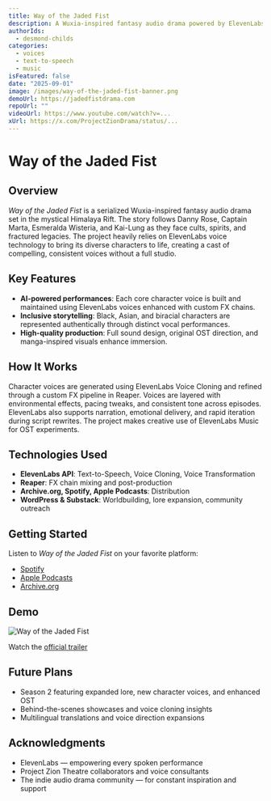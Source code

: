 ```yaml
---
title: Way of the Jaded Fist
description: A Wuxia-inspired fantasy audio drama powered by ElevenLabs voices.
authorIds:
  - desmond-childs
categories:
  - voices
  - text-to-speech
  - music
isFeatured: false
date: "2025-09-01"
image: /images/way-of-the-jaded-fist-banner.png
demoUrl: https://jadedfistdrama.com
repoUrl: ""
videoUrl: https://www.youtube.com/watch?v=...
xUrl: https://x.com/ProjectZionDrama/status/...
---
```


# Way of the Jaded Fist

## Overview

*Way of the Jaded Fist* is a serialized Wuxia-inspired fantasy audio drama set in the mystical Himalaya Rift. The story follows Danny Rose, Captain Marta, Esmeralda Wisteria, and Kai-Lung as they face cults, spirits, and fractured legacies. The project heavily relies on ElevenLabs voice technology to bring its diverse characters to life, creating a cast of compelling, consistent voices without a full studio.

## Key Features

- **AI-powered performances**: Each core character voice is built and maintained using ElevenLabs voices enhanced with custom FX chains.
- **Inclusive storytelling**: Black, Asian, and biracial characters are represented authentically through distinct vocal performances.
- **High-quality production**: Full sound design, original OST direction, and manga-inspired visuals enhance immersion.

## How It Works

Character voices are generated using ElevenLabs Voice Cloning and refined through a custom FX pipeline in Reaper. Voices are layered with environmental effects, pacing tweaks, and consistent tone across episodes. ElevenLabs also supports narration, emotional delivery, and rapid iteration during script rewrites. The project makes creative use of ElevenLabs Music for OST experiments.

## Technologies Used

- **ElevenLabs API**: Text-to-Speech, Voice Cloning, Voice Transformation
- **Reaper**: FX chain mixing and post-production
- **Archive.org, Spotify, Apple Podcasts**: Distribution
- **WordPress & Substack**: Worldbuilding, lore expansion, community outreach

## Getting Started

Listen to *Way of the Jaded Fist* on your favorite platform:

- [Spotify](https://open.spotify.com/show/6WTUChG0hUazo1RS9bZlrA?si=a3b0db30709c4424)
- [Apple Podcasts](https://podcasts.apple.com/us/podcast/way-of-the-jaded-fist-wuxia-voice-drama/id1829819137)
- [Archive.org](https://archive.org/details/@desmond_childs)

## Demo

![Way of the Jaded Fist](/images/way-of-the-jaded-fist-banner.png)

Watch the [official trailer](https://www.youtube.com/watch?v=fBrKm4aNOlI&list=PLhShTXHCqpgo5lMuxJ7ADziLMXE1XgQd5&index=1)

## Future Plans

- Season 2 featuring expanded lore, new character voices, and enhanced OST
- Behind-the-scenes showcases and voice cloning insights
- Multilingual translations and voice direction expansions

## Acknowledgments

- ElevenLabs — empowering every spoken performance
- Project Zion Theatre collaborators and voice consultants
- The indie audio drama community — for constant inspiration and support
